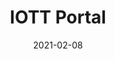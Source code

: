 ---
title: IOTT Portal
category: Project
status: publish
date: 2021-02-08
slug: Explore the IoTeX global device/user footprint on the IOTT (Internet of Trusted Things) Portal!
website: https://iott.network
twitter:
logo: /img/IOTT Portal.png
featured_img: https://wp.gcap1.iotex.io/wp-content/uploads/2021/02/iott-header.png
telegram:
---